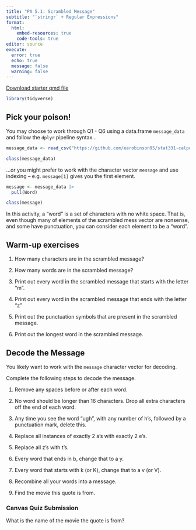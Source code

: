 ```yaml
---
title: "PA 5.1: Scrambled Message"
subtitle: "`stringr` + Regular Expressions"
format: 
  html:
    embed-resources: true
    code-tools: true
editor: source
execute: 
  error: true
  echo: true
  message: false
  warning: false
---
```


[Download starter qmd file](PA5_1.qmd)

```r
library(tidyverse)
```

## Pick your poison!

You may choose to work through Q1 - Q6 using a data.frame `message_data` and follow the `dplyr` pipeline syntax...

```r
message_data <- read_csv("https://github.com/earobinson95/stat331-calpoly/raw/master/practice-activities/data/scrambled_message.txt")

class(message_data)
```

...or you might prefer to work with the character vector `message` and use indexing -- e.g. `message[1]` gives you the first element.

```r
message <- message_data |> 
  pull(Word)

class(message)
```

::: callout-tip

In this activity, a "word" is a set of characters with no white space. That is, even though many of elements of the scrambled mess vector are nonsense, and some have punctuation, you can consider each element to be a "word".

:::

## Warm-up exercises

1.  How many characters are in the scrambled message?

2.  How many words are in the scrambled message?

3.  Print out every word in the scrambled message that starts with the letter "m".

4.  Print out every word in the scrambled message that ends with the letter "z"

5.  Print out the punctuation symbols that are present in the scrambled message.

6.  Print out the longest word in the scrambled message.

## Decode the Message

::: callout-caution
You likely want to work with the `message` character vector for decoding.
:::

Complete the following steps to decode the message.

1.  Remove any spaces before or after each word.

2.  No word should be longer than 16 characters. Drop all extra characters off the end of each word.

3.  Any time you see the word "ugh", with any number of h's, followed by a punctuation mark, delete this.

4.  Replace all instances of exactly 2 a's with exactly 2 e's.

5.  Replace all z's with t's.

6.  Every word that ends in b, change that to a y.

7.  Every word that starts with k (or K), change that to a v (or V).

8.  Recombine all your words into a message.

9.  Find the movie this quote is from.

::: callout-note

### Canvas Quiz Submission

What is the name of the movie the quote is from?

:::
